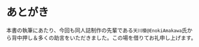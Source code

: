 # あとがき {-#atogaki}



      
本書の執筆にあたり、今回も同人誌制作の先輩である`天川榎@EnokiAmakawa`氏から背中押し＆多くの助言をいただきました。この場を借りてお礼申し上げます。     
        
         
